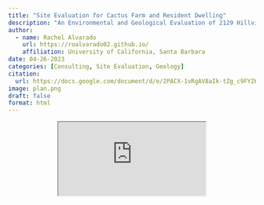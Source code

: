 ```yaml
---
title: "Site Evaluation for Cactus Farm and Resident Dwelling" 
description: "An Environmental and Geological Evaluation of 2129 Hillview Pl, Arroyo Grande, CA for MDJ Inc."
author:
  - name: Rachel Alvarado 
    url: https://roalvarado02.github.io/
    affiliation: University of California, Santa Barbara 
date: 04-26-2023
categories: [Consulting, Site Evaluation, Geology]
citation: 
  url: https://docs.google.com/document/d/e/2PACX-1vRgAV8aIk-tZg_c9FYZ6ZCwZWdf0ZPbaWqJN_vzfpDgtXec6eJt99Qks8sxAm9IqluN2ucUJDuAwzht/pub  
image: plan.png
draft: false
format: html
---
```


::: {style="display: flex; justify-content: center;"}
<iframe src="https://docs.google.com/document/d/e/2PACX-1vRgAV8aIk-tZg_c9FYZ6ZCwZWdf0ZPbaWqJN_vzfpDgtXec6eJt99Qks8sxAm9IqluN2ucUJDuAwzht/pub?embedded=true"></iframe>
:::
